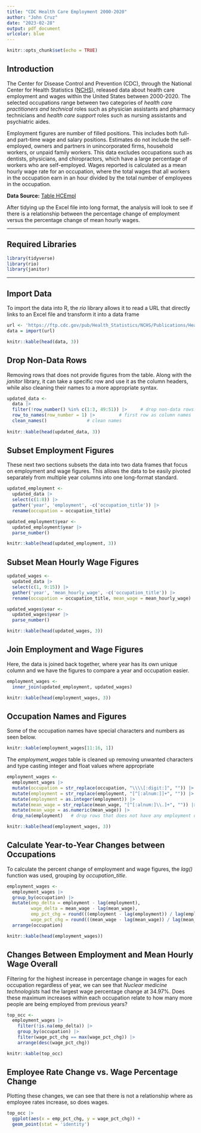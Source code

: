 ```yaml
---
title: "CDC Health Care Employment 2000-2020"
author: "John Cruz"
date: "2023-02-28"
output: pdf_document
urlcolor: blue
---
```


```r
knitr::opts_chunk$set(echo = TRUE)
```

## Introduction

The Center for Disease Control and Prevention (CDC), through the National Center for Health Statistics ([NCHS](https://www.cdc.gov/nchs/hus/data-finder.htm)), released data about 
health care employment and wages within the United States between 2000-2020. The selected occupations range between two categories of *health care practitioners and technical* roles such as physician assistants and pharmacy technicians and *health care support* roles such as nursing assistants and psychiatric aides. 

Employment figures are number of filled positions. This includes both full- and part-time wage and salary positions. Estimates do not include the self-employed, owners and partners in unincorporated firms, household workers, or unpaid family workers. This data excludes occupations such as dentists, physicians, and chiropractors, which have a large percentage of workers who are self-employed. Wages reported is calculated as a mean hourly wage rate for an occupation, where the total wages that all workers in the occupation earn in an hour divided by the total number of employees in the occupation.   

**Data Source:** [Table HCEmpl](https://ftp.cdc.gov/pub/Health_Statistics/NCHS/Publications/Health_US/hus20-21tables/hcempl.xlsx)

After tidying up the Excel file into long format, the analysis will look to see if there is a relationship between the percentage change of employment versus the percentage change of mean hourly wages.   

---

## Required Libraries

```r
library(tidyverse)
library(rio)
library(janitor)
```

---

## Import Data

To import the data into R, the *rio* library allows it to read a URL that directly links to an Excel file and transform it into a data frame 

```r
url <- 'https://ftp.cdc.gov/pub/Health_Statistics/NCHS/Publications/Health_US/hus20-21tables/hcempl.xlsx'
data = import(url)

knitr::kable(head(data, 3))
```

## Drop Non-Data Rows

Removing rows that does not provide figures from the table. Along with the *janitor* library, it can take a specific row and use it as the column headers, while also cleaning their names to a more appropriate syntax.  

```r

updated_data <- 
  data |> 
  filter(!row_number() %in% c(1:3, 49:51)) |>     # drop non-data rows
  row_to_names(row_number = 1) |>         # first row as column names
  clean_names()               # clean names
  
knitr::kable(head(updated_data, 3))
```

## Subset Employment Figures

These next two sections subsets the data into two data frames that focus on employment and wage figures. This allows the data to be easily pivoted separately from multiple year columns into one long-format standard.

```r
updated_employment <- 
  updated_data |> 
  select(c(1:8)) |> 
  gather('year', 'employment', -c('occupation_title')) |> 
  rename(occupation = occupation_title)

updated_employment$year <- 
  updated_employment$year |> 
  parse_number()

knitr::kable(head(updated_employment, 3))

```

## Subset Mean Hourly Wage Figures

```r
updated_wages <- 
  updated_data |> 
  select(c(1, 9:15)) |> 
  gather('year', 'mean_hourly_wage', -c('occupation_title')) |> 
  rename(occupation = occupation_title, mean_wage = mean_hourly_wage)

updated_wages$year <- 
  updated_wages$year |> 
  parse_number()

knitr::kable(head(updated_wages, 3))
```

## Join Employment and Wage Figures

Here, the data is joined back together, where year has its own unique column and we have the figures to compare a year and occupation easier. 

```r
employment_wages <-
  inner_join(updated_employment, updated_wages)

knitr::kable(head(employment_wages, 3))
```

## Occupation Names and Figures

Some of the occupation names have special characters and numbers as seen below. 

```r
knitr::kable(employment_wages[11:16, 1])
```

The *employment_wages* table is cleaned up removing unwanted characters and type casting integer and float values where appropriate

```r
employment_wages <- 
  employment_wages |> 
  mutate(occupation = str_replace(occupation, "\\\\[:digit:]", "")) |>  # clean occupation titles
  mutate(employment = str_replace(employment, "[^[:alnum:]]+", "")) |>               # clean employment
  mutate(employment = as.integer(employment)) |> 
  mutate(mean_wage = str_replace(mean_wage, "[^[:alnum:]\\.]+", "")) |>     # clean wages
  mutate(mean_wage = as.numeric(mean_wage)) |> 
  drop_na(employment)   # drop rows that does not have any employment data

knitr::kable(head(employment_wages, 3))
```

## Calculate Year-to-Year Changes between Occupations

To calculate the percent change of employment and wage figures, the *lag()* function was used, grouping by *occupation_title*.  

```r
employment_wages <- 
  employment_wages |> 
  group_by(occupation) |>
  mutate(emp_delta = employment - lag(employment),
         wage_delta = mean_wage - lag(mean_wage), 
         emp_pct_chg = round(((employment - lag(employment)) / lag(employment)), 4),
         wage_pct_chg = round(((mean_wage - lag(mean_wage)) / lag(mean_wage)), 4)) |> 
  arrange(occupation)

knitr::kable(head(employment_wages))
```

## Changes Between Employment and Mean Hourly Wage Overall

Filtering for the highest increase in percentage change in wages for each occupation regardless of year, we can see that *Nuclear medicine technologists* had the largest wage percentage change at 34.97%. Does these maximum increases within each occupation relate to how many more people are being employed from previous years?

``` r
top_occ <- 
  employment_wages |>
    filter(!is.na(emp_delta)) |> 
    group_by(occupation) |> 
    filter(wage_pct_chg == max(wage_pct_chg)) |> 
    arrange(desc(wage_pct_chg))

knitr::kable(top_occ)
```

## Employee Rate Change vs. Wage Percentage Change

Plotting these changes, we can see that there is not a relationship where as employee rates increase, so does wages. 

``` r
top_occ |> 
  ggplot(aes(x = emp_pct_chg, y = wage_pct_chg)) +
  geom_point(stat = 'identity') 

```